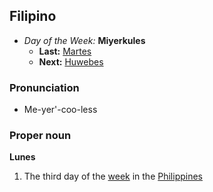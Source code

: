==Filipino==
*''Day of the Week:'' '''Miyerkules'''
**'''Last:''' [[Martes]]
**'''Next:''' [[Huwebes]]

===Pronunciation===
*Me-yer'-coo-less

===Proper noun===
'''Lunes'''
#The third day of the [[week]] in the [[Philippines]]